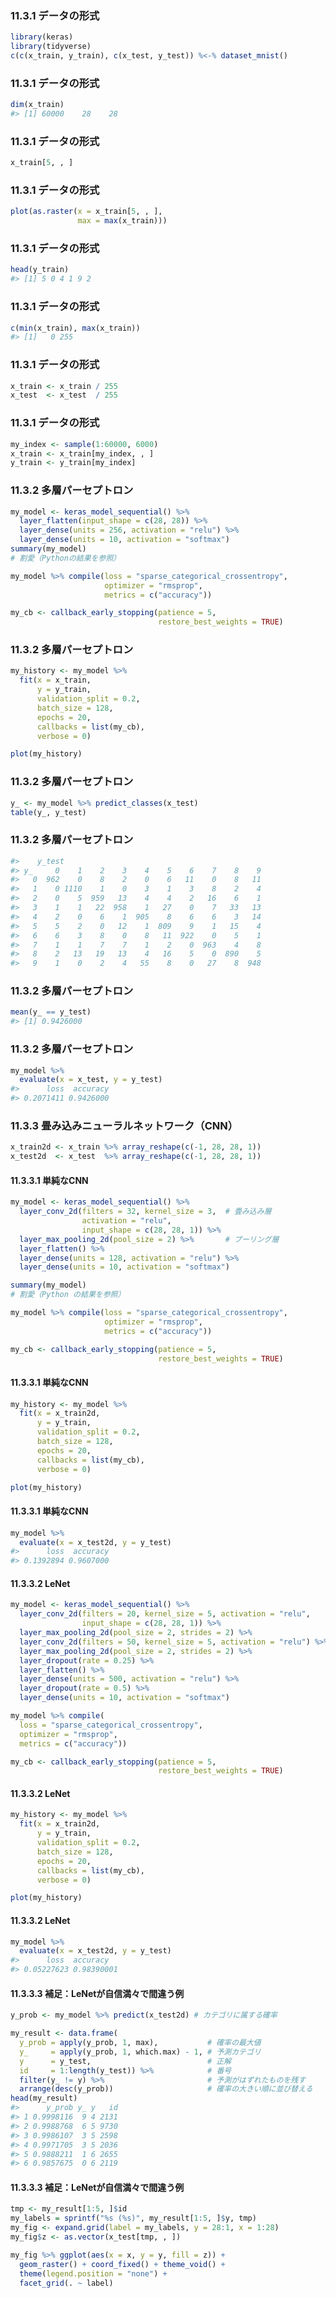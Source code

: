 ### 11.3.1 データの形式

```r
library(keras)
library(tidyverse)
c(c(x_train, y_train), c(x_test, y_test)) %<-% dataset_mnist()
```

### 11.3.1 データの形式

```r
dim(x_train)
#> [1] 60000    28    28
```

### 11.3.1 データの形式

```r
x_train[5, , ]
```

### 11.3.1 データの形式

```r
plot(as.raster(x = x_train[5, , ],
               max = max(x_train)))
```

### 11.3.1 データの形式

```r
head(y_train)
#> [1] 5 0 4 1 9 2
```

### 11.3.1 データの形式

```r
c(min(x_train), max(x_train))
#> [1]   0 255
```

### 11.3.1 データの形式

```r
x_train <- x_train / 255
x_test  <- x_test  / 255
```

### 11.3.1 データの形式

```r
my_index <- sample(1:60000, 6000)
x_train <- x_train[my_index, , ]
y_train <- y_train[my_index]
```

### 11.3.2 多層パーセプトロン

```r
my_model <- keras_model_sequential() %>%
  layer_flatten(input_shape = c(28, 28)) %>%
  layer_dense(units = 256, activation = "relu") %>%
  layer_dense(units = 10, activation = "softmax")
summary(my_model)
# 割愛（Pythonの結果を参照）

my_model %>% compile(loss = "sparse_categorical_crossentropy",
                     optimizer = "rmsprop",
                     metrics = c("accuracy"))

my_cb <- callback_early_stopping(patience = 5,
                                 restore_best_weights = TRUE)
```

### 11.3.2 多層パーセプトロン

```r
my_history <- my_model %>%
  fit(x = x_train,
      y = y_train,
      validation_split = 0.2,
      batch_size = 128,
      epochs = 20,
      callbacks = list(my_cb),
      verbose = 0)

plot(my_history)
```

### 11.3.2 多層パーセプトロン

```r
y_ <- my_model %>% predict_classes(x_test)
table(y_, y_test)
```

### 11.3.2 多層パーセプトロン

```r
#>    y_test
#> y_     0    1    2    3    4    5    6    7    8    9
#>   0  962    0    8    2    0    6   11    0    8   11
#>   1    0 1110    1    0    3    1    3    8    2    4
#>   2    0    5  959   13    4    4    2   16    6    1
#>   3    1    1   22  958    1   27    0    7   33   13
#>   4    2    0    6    1  905    8    6    6    3   14
#>   5    5    2    0   12    1  809    9    1   15    4
#>   6    6    3    8    0    8   11  922    0    5    1
#>   7    1    1    7    7    1    2    0  963    4    8
#>   8    2   13   19   13    4   16    5    0  890    5
#>   9    1    0    2    4   55    8    0   27    8  948
```

### 11.3.2 多層パーセプトロン

```r
mean(y_ == y_test)
#> [1] 0.9426000
```

### 11.3.2 多層パーセプトロン

```r
my_model %>%
  evaluate(x = x_test, y = y_test)
#>      loss  accuracy
#> 0.2071411 0.9426000
```

### 11.3.3 畳み込みニューラルネットワーク（CNN）

```r
x_train2d <- x_train %>% array_reshape(c(-1, 28, 28, 1))
x_test2d  <- x_test  %>% array_reshape(c(-1, 28, 28, 1))
```

#### 11.3.3.1 単純なCNN

```r
my_model <- keras_model_sequential() %>%
  layer_conv_2d(filters = 32, kernel_size = 3,  # 畳み込み層
                activation = "relu",
                input_shape = c(28, 28, 1)) %>% 
  layer_max_pooling_2d(pool_size = 2) %>%       # プーリング層
  layer_flatten() %>% 
  layer_dense(units = 128, activation = "relu") %>% 
  layer_dense(units = 10, activation = "softmax")

summary(my_model)
# 割愛（Python の結果を参照）

my_model %>% compile(loss = "sparse_categorical_crossentropy",
                     optimizer = "rmsprop",
                     metrics = c("accuracy"))

my_cb <- callback_early_stopping(patience = 5,
                                 restore_best_weights = TRUE)
```

#### 11.3.3.1 単純なCNN

```r
my_history <- my_model %>%
  fit(x = x_train2d,
      y = y_train,
      validation_split = 0.2,
      batch_size = 128,
      epochs = 20,
      callbacks = list(my_cb),
      verbose = 0)

plot(my_history)
```

#### 11.3.3.1 単純なCNN

```r
my_model %>%
  evaluate(x = x_test2d, y = y_test)
#>      loss  accuracy
#> 0.1392894 0.9607000
```

#### 11.3.3.2 LeNet

```r
my_model <- keras_model_sequential() %>%
  layer_conv_2d(filters = 20, kernel_size = 5, activation = "relu",
                input_shape = c(28, 28, 1)) %>% 
  layer_max_pooling_2d(pool_size = 2, strides = 2) %>% 
  layer_conv_2d(filters = 50, kernel_size = 5, activation = "relu") %>% 
  layer_max_pooling_2d(pool_size = 2, strides = 2) %>% 
  layer_dropout(rate = 0.25) %>% 
  layer_flatten() %>% 
  layer_dense(units = 500, activation = "relu") %>% 
  layer_dropout(rate = 0.5) %>% 
  layer_dense(units = 10, activation = "softmax")

my_model %>% compile(
  loss = "sparse_categorical_crossentropy",
  optimizer = "rmsprop",
  metrics = c("accuracy"))

my_cb <- callback_early_stopping(patience = 5,
                                 restore_best_weights = TRUE)
```

#### 11.3.3.2 LeNet

```r
my_history <- my_model %>%
  fit(x = x_train2d,
      y = y_train,
      validation_split = 0.2,
      batch_size = 128,
      epochs = 20,
      callbacks = list(my_cb),
      verbose = 0)

plot(my_history)
```

#### 11.3.3.2 LeNet

```r
my_model %>%
  evaluate(x = x_test2d, y = y_test)
#>      loss  accuracy
#> 0.05227623 0.98390001
```

#### 11.3.3.3 補足：LeNetが自信満々で間違う例

```r
y_prob <- my_model %>% predict(x_test2d) # カテゴリに属する確率

my_result <- data.frame(
  y_prob = apply(y_prob, 1, max),           # 確率の最大値
  y_     = apply(y_prob, 1, which.max) - 1, # 予測カテゴリ
  y      = y_test,                          # 正解
  id     = 1:length(y_test)) %>%            # 番号
  filter(y_ != y) %>%                       # 予測がはずれたものを残す
  arrange(desc(y_prob))                     # 確率の大きい順に並び替える
head(my_result)
#>      y_prob y_ y   id
#> 1 0.9998116  9 4 2131
#> 2 0.9988768  6 5 9730
#> 3 0.9986107  3 5 2598
#> 4 0.9971705  3 5 2036
#> 5 0.9888211  1 6 2655
#> 6 0.9857675  0 6 2119
```

#### 11.3.3.3 補足：LeNetが自信満々で間違う例

```r
tmp <- my_result[1:5, ]$id
my_labels = sprintf("%s (%s)", my_result[1:5, ]$y, tmp)
my_fig <- expand.grid(label = my_labels, y = 28:1, x = 1:28)
my_fig$z <- as.vector(x_test[tmp, , ])

my_fig %>% ggplot(aes(x = x, y = y, fill = z)) +
  geom_raster() + coord_fixed() + theme_void() +
  theme(legend.position = "none") +
  facet_grid(. ~ label)
```

